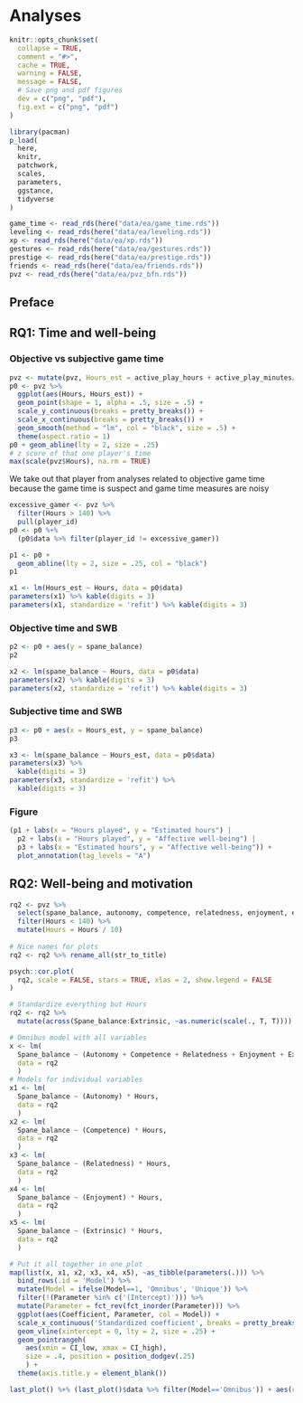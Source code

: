 # Analyses

```r
knitr::opts_chunk$set(
  collapse = TRUE,
  comment = "#>",
  cache = TRUE,
  warning = FALSE,
  message = FALSE,
  # Save png and pdf figures
  dev = c("png", "pdf"),
  fig.ext = c("png", "pdf")
)
```

```r
library(pacman)
p_load(
  here,
  knitr,
  patchwork,
  scales,
  parameters,
  ggstance,
  tidyverse
)
```


```r
game_time <- read_rds(here("data/ea/game_time.rds"))
leveling <- read_rds(here("data/ea/leveling.rds"))
xp <- read_rds(here("data/ea/xp.rds"))
gestures <- read_rds(here("data/ea/gestures.rds"))
prestige <- read_rds(here("data/ea/prestige.rds"))
friends <- read_rds(here("data/ea/friends.rds"))
pvz <- read_rds(here("data/ea/pvz_bfn.rds"))
```

## Preface

## RQ1: Time and well-being

### Objective vs subjective game time

```r
pvz <- mutate(pvz, Hours_est = active_play_hours + active_play_minutes/60)
p0 <- pvz %>% 
  ggplot(aes(Hours, Hours_est)) +
  geom_point(shape = 1, alpha = .5, size = .5) +
  scale_y_continuous(breaks = pretty_breaks()) +
  scale_x_continuous(breaks = pretty_breaks()) +
  geom_smooth(method = "lm", col = "black", size = .5) +
  theme(aspect.ratio = 1)
p0 + geom_abline(lty = 2, size = .25)
# z score of that one player's time
max(scale(pvz$Hours), na.rm = TRUE)
```

We take out that player from analyses related to objective game time because the game time is suspect and game time measures are noisy

```r
excessive_gamer <- pvz %>% 
  filter(Hours > 140) %>% 
  pull(player_id)
p0 <- p0 %+% 
  (p0$data %>% filter(player_id != excessive_gamer))
```

```r
p1 <- p0 +
  geom_abline(lty = 2, size = .25, col = "black")
p1
```

```r
x1 <- lm(Hours_est ~ Hours, data = p0$data)
parameters(x1) %>% kable(digits = 3)
parameters(x1, standardize = 'refit') %>% kable(digits = 3)
```

### Objective time and SWB

```r
p2 <- p0 + aes(y = spane_balance)
p2
```

```r
x2 <- lm(spane_balance ~ Hours, data = p0$data)
parameters(x2) %>% kable(digits = 3)
parameters(x2, standardize = 'refit') %>% kable(digits = 3)
```

### Subjective time and SWB

```r
p3 <- p0 + aes(x = Hours_est, y = spane_balance)
p3
```

```r
x3 <- lm(spane_balance ~ Hours_est, data = p0$data)
parameters(x3) %>% 
  kable(digits = 3)
parameters(x3, standardize = 'refit') %>% 
  kable(digits = 3)
```

### Figure

```r
(p1 + labs(x = "Hours played", y = "Estimated hours") | 
  p2 + labs(x = "Hours played", y = "Affective well-being") | 
  p3 + labs(x = "Estimated hours", y = "Affective well-being")) +
  plot_annotation(tag_levels = "A")
```

## RQ2: Well-being and motivation

```r
rq2 <- pvz %>% 
  select(spane_balance, autonomy, competence, relatedness, enjoyment, extrinsic, Hours) %>% 
  filter(Hours < 140) %>% 
  mutate(Hours = Hours / 10)
  
# Nice names for plots
rq2 <- rq2 %>% rename_all(str_to_title)

psych::cor.plot(
  rq2, scale = FALSE, stars = TRUE, xlas = 2, show.legend = FALSE
)

# Standardize everything but Hours
rq2 <- rq2 %>% 
  mutate(across(Spane_balance:Extrinsic, ~as.numeric(scale(., T, T))))

# Omnibus model with all variables
x <- lm(
  Spane_balance ~ (Autonomy + Competence + Relatedness + Enjoyment + Extrinsic) * Hours, 
  data = rq2
  )
# Models for individual variables
x1 <- lm(
  Spane_balance ~ (Autonomy) * Hours, 
  data = rq2
  )
x2 <- lm(
  Spane_balance ~ (Competence) * Hours, 
  data = rq2
  )
x3 <- lm(
  Spane_balance ~ (Relatedness) * Hours, 
  data = rq2
  )
x4 <- lm(
  Spane_balance ~ (Enjoyment) * Hours, 
  data = rq2
  )
x5 <- lm(
  Spane_balance ~ (Extrinsic) * Hours, 
  data = rq2
  )
```

```r
# Put it all together in one plot
map(list(x, x1, x2, x3, x4, x5), ~as_tibble(parameters(.))) %>% 
  bind_rows(.id = 'Model') %>% 
  mutate(Model = ifelse(Model==1, 'Omnibus', 'Unique')) %>% 
  filter(!(Parameter %in% c('(Intercept)'))) %>%
  mutate(Parameter = fct_rev(fct_inorder(Parameter))) %>% 
  ggplot(aes(Coefficient, Parameter, col = Model)) +
  scale_x_continuous('Standardized coefficient', breaks = pretty_breaks()) +
  geom_vline(xintercept = 0, lty = 2, size = .25) +
  geom_pointrangeh(
    aes(xmin = CI_low, xmax = CI_high), 
    size = .4, position = position_dodgev(.25)
    ) +
  theme(axis.title.y = element_blank())

last_plot() %+% (last_plot()$data %>% filter(Model=='Omnibus')) + aes(col=NULL)
```

